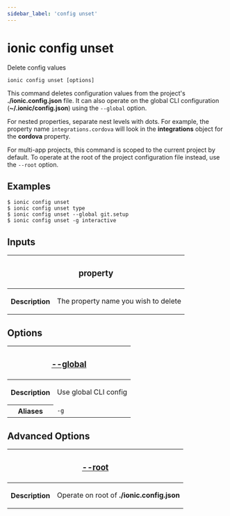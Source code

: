 ```yaml
---
sidebar_label: 'config unset'
---
```


# ionic config unset

Delete config values

```shell
ionic config unset [options]
```

This command deletes configuration values from the project's **./ionic.config.json** file. It can also operate on the global CLI configuration (**~/.ionic/config.json**) using the `--global` option.

For nested properties, separate nest levels with dots. For example, the property name `integrations.cordova` will look in the **integrations** object for the **cordova** property.

For multi-app projects, this command is scoped to the current project by default. To operate at the root of the project configuration file instead, use the `--root` option.

## Examples

```shell
$ ionic config unset
$ ionic config unset type
$ ionic config unset --global git.setup
$ ionic config unset -g interactive
```

## Inputs

<table className="reference-table">
  <thead>
    <tr>
      <th colSpan="2">
        <h3>property</h3>
      </th>
    </tr>
  </thead>
  <tbody>
    <tr>
      <th>Description</th>
      <td>
        <p>The property name you wish to delete</p>
      </td>
    </tr>
  </tbody>
</table>

## Options

<table className="reference-table">
  <thead>
    <tr>
      <th colSpan="2">
        <h3>
          <a href="#option-global" id="option-global">
            --global
          </a>
        </h3>
      </th>
    </tr>
  </thead>
  <tbody>
    <tr>
      <th>Description</th>
      <td>
        <p>Use global CLI config</p>
      </td>
    </tr>
    <tr>
      <th>Aliases</th>
      <td>
        <code>-g</code>
      </td>
    </tr>
  </tbody>
</table>

## Advanced Options

<table className="reference-table">
  <thead>
    <tr>
      <th colSpan="2">
        <h3>
          <a href="#option-root" id="option-root">
            --root
          </a>
        </h3>
      </th>
    </tr>
  </thead>
  <tbody>
    <tr>
      <th>Description</th>
      <td>
        <div>
          <p>
            Operate on root of <strong>./ionic.config.json</strong>
          </p>
        </div>
      </td>
    </tr>
  </tbody>
</table>
